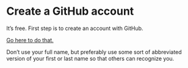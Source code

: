 
# Create  a GitHub account

It's free.
First step is to create an account with GitHub.

[Go here to do that.](https://github.com/join)

Don't use your full name, but preferably use some sort of abbreviated version of your first or last name so that others can recognize you.
